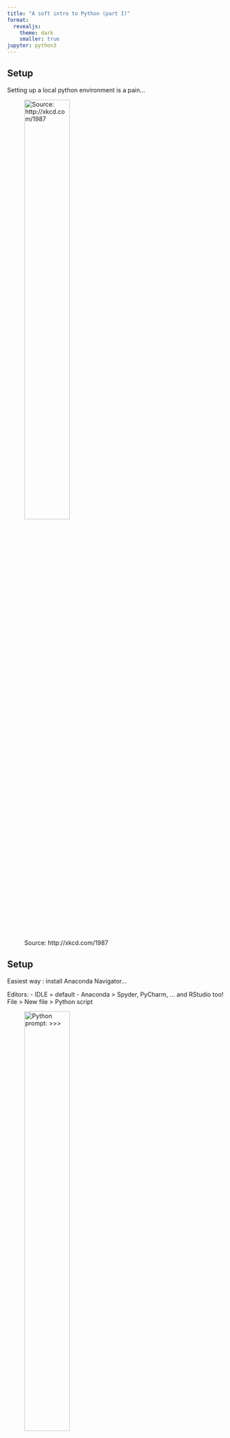 ```yaml
---
title: "A soft intro to Python (part I)"
format: 
  revealjs:
    theme: dark
    smaller: true
jupyter: python3
---
```


## Setup

::: r-fit-text
Setting up a local python environment is a pain...

![Source: http://xkcd.com/1987](img/py_nightmare.png){fig-align="centre" height="50%"}
:::

## Setup

Easiest way : install Anaconda Navigator...

Editors: - IDLE = default - Anaconda \> Spyder, PyCharm, ... and RStudio too! File \> New file \> Python script

![Python prompt: \>\>\>](img/py_in_RStudio.png){height="50%"}

## Setup

Online options:

-   **Jupyter notebooks:** open from Anaconda

-   **google colab :** (+) has google installed libraries and GPU/TPU power (limited GO). (-) to make one you need a google account

## Basics

Same programming rules:

-   named variables:

`>>> a=50` - use `+=` to increment/concatenate

`>>> a += a + 1`

-   a list = multiple values in a variable. Each value is identified by its **key** (name).

`>>> mylist = ['tic', 'tac', 'toc']`

-   in Python, index starts at 0, not 1 (so NOT like in R): in mylist, the key for value toto is 0.

`>>> print(mylist[2])`

## Basics

::: {style="font-size: 75%;"}
A common object to manipulate in Python are **dictionaries**: they're a pair of KEY:Value just like in lists, but here keys in dictionaries aren't ordered. Use `{}` to initiate them (but still use `[]` to manipulate them).

`>>> mydico = {}` or

`>>> mydico = dict(Lastname = "Petit", Firstname = "Cathleen", Pronounciation = "Kétline")`

Same conditional rules as in R: if, else, elsif... --\> NO !! it's **elif** (but who uses those..?!)

**Arithmetic operators :** the usual, but also: `%`, which means 'modulo', is a multiple of. Returns 1 or 0 (True/False).

**Logical operators :** `==, !=, >, >=, ...`


### For loops:

Synthax:
:::

::: {style="font-size: 100%;"}
``` python
string = 'Hello sunshine !'
for a in string :
  print (a)
```

Try it !
:::

## A few commun built-in functions:

::: {style="font-size: 55%;"}
`random(list)` → choose random element of a list

`len(list)` → number of elements in list

`max / min(list)`

`str.split(separator)` → transform str into list according to separator

`list.append(value)` → add a value to list (like c() in R)

`del list[key]`, **NOT the same as** `list.remove(value)`

`list.count(value)` → counts number of occurrences of that value in the list

`list[-1]` → shows the last value of the list

`list[a:b]` → show values from a to b

`x.extend(y`)\` → concatenate lists x and y

`str.find(string)` → counts occurrences of str in string

`str.replace(where, what)`

`input(string)` → prints string and asks user for feedback (VERY INTERESTING)

`range(int)` → useful in for loops: for i in range(1, 10):
:::

## Libraries

Just like in R: built-in functions, but also packages of functions, called libraries.

Use `import library` to load them. Colab has many pre-installed libraries, but sometimes you need to activate them at the beginning of your session with `!pip install library` or `pip install library` or `pip3 install library` if you're using a local environment.

### Common libraries:

-   math, random, numpy, ...

-   scikit-learn, pytorch, SciPy, TensorFlow, Keras....: `import sklearn as skl` → data science.

-   matplotlib : data viz. You can also choose to only import a function instead of the whole library: `import matplotlib.pyplot as plt`

-   pandas : Python's tidyverse ;) Handles dataframes.

## Your turn !!

-   play around with the different functions

### Exercise:

Write a script to ask the user their age, and give different answers depending on whether you think it's old or young.

## Answer:

``` python
limit = 99

age = input("How old are you ?")

if int(age) > limit:
  print("Wow, you're a living fossil !")
else:
  print("Oh yeah, you're alright.")
```

## Take home :

-   indents !

-   ":" after ifs and elses, rather than brackets like in R

-   code execution by individual cells (on Colab/Jupyter) or entire script (Spyder, etc).

-   python errors are usually quite precise: **read the error messages carefully**. Otherwise, absolute rule is: the internet has looooaaads of python forums, help pages, tutorials, bug fixes. A very active community.

## Homework :)

Generate a list of integers, and then show:

- the list

- the list in column format, displaying matching keys and values

- the sum of all elements of the list

- create a new list made of 5 multiples of the original list

- give min and max values of the list

- count occurrences of pair and odd numbers and sum them


## Quick games

Write a program to...

- throw a dice

- throw 2 dice

- Rock paper cisors

- guess a number between 1 and 1000 by indicating when the value is higher or lower

- hangman (without the graphical aspect)




